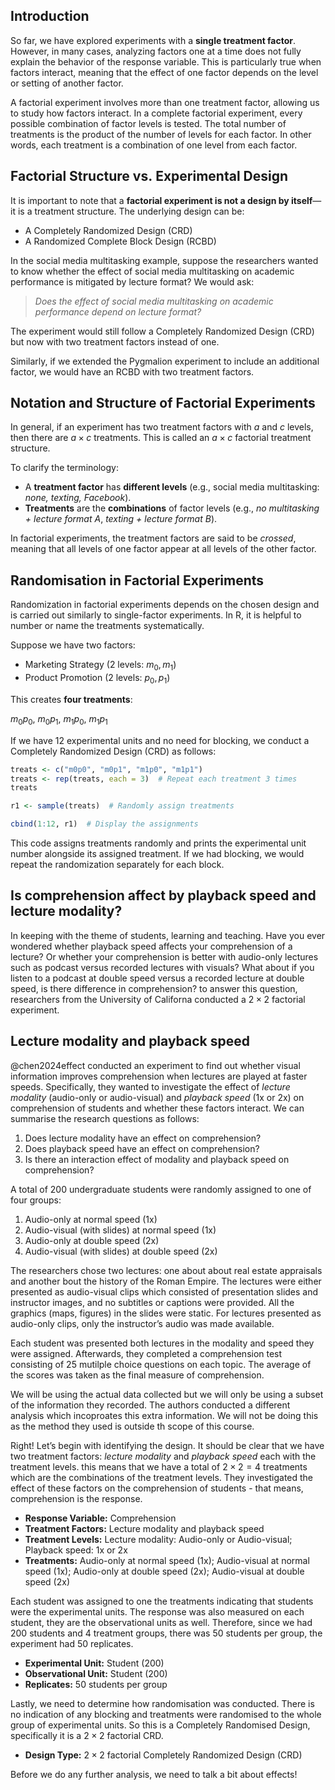 ## Introduction

So far, we have explored experiments with a **single treatment factor**. However, in many cases, analyzing factors one at a time does not fully explain the behavior of the response variable. This is particularly true when factors interact, meaning that the effect of one factor depends on the level or setting of another factor.

A factorial experiment involves more than one treatment factor, allowing us to study how factors interact. In a complete factorial experiment, every possible combination of factor levels is tested. The total number of treatments is the product of the number of levels for each factor. In other words, each treatment is a combination of one level from each factor.

## Factorial Structure vs. Experimental Design

It is important to note that a **factorial experiment is not a design by itself**—it is a treatment structure. The underlying design can be:

-   A Completely Randomized Design (CRD)
-   A Randomized Complete Block Design (RCBD)

In the social media multitasking example, suppose the researchers wanted to know whether the effect of social media multitasking on academic performance is mitigated by lecture format? We would ask:

> *Does the effect of social media multitasking on academic performance depend on lecture format?*

The experiment would still follow a Completely Randomized Design (CRD) but now with two treatment factors instead of one.

Similarly, if we extended the Pygmalion experiment to include an additional factor, we would have an RCBD with two treatment factors.

## Notation and Structure of Factorial Experiments

In general, if an experiment has two treatment factors with $a$ and $c$ levels, then there are $a \times c$ treatments. This is called an $a \times c$ factorial treatment structure.

To clarify the terminology:

-   A **treatment factor** has **different levels** (e.g., social media multitasking: *none, texting, Facebook*).
-   **Treatments** are the **combinations** of factor levels (e.g., *no multitasking + lecture format A*, *texting + lecture format B*).

In factorial experiments, the treatment factors are said to be *crossed*, meaning that all levels of one factor appear at all levels of the other factor.

## Randomisation in Factorial Experiments

Randomization in factorial experiments depends on the chosen design and is carried out similarly to single-factor experiments. In R, it is helpful to number or name the treatments systematically.

Suppose we have two factors:

-   Marketing Strategy (2 levels: $m_0, m_1$)
-   Product Promotion (2 levels: $p_0, p_1$)

This creates **four treatments**:

$m_0p_0$, $m_0p_1$, $m_1p_0$, $m_1p_1$

If we have 12 experimental units and no need for blocking, we conduct a Completely Randomized Design (CRD) as follows:

```r
treats <- c("m0p0", "m0p1", "m1p0", "m1p1")
treats <- rep(treats, each = 3)  # Repeat each treatment 3 times
treats 

r1 <- sample(treats)  # Randomly assign treatments

cbind(1:12, r1)  # Display the assignments

```

This code assigns treatments randomly and prints the experimental unit number alongside its assigned treatment. If we had blocking, we would repeat the randomization separately for each block.

## Is comprehension affect by playback speed and lecture modality?

In keeping with the theme of students, learning and teaching. Have you ever wondered whether playback speed affects your comprehension of a lecture? Or whether your comprehension is better with audio-only lectures such as podcast versus recorded lectures with visuals? What about if you listen to a podcast at double speed versus a recorded lecture at double speed, is there difference in comprehension? to answer this question, researchers from the University of Californa conducted a $2\times2$ factorial experiment.

::: {#warning-example1 .callout-warning icon="false"}
## Lecture modality and playback speed

@chen2024effect conducted an experiment to find out whether visual information improves comprehension when lectures are played at faster speeds. Specifically, they wanted to investigate the effect of *lecture modality* (audio-only or audio-visual) and *playback speed* (1x or 2x) on comprehension of students and whether these factors interact. We can summarise the research questions as follows:

1.  Does lecture modality have an effect on comprehension?
2.  Does playback speed have an effect on comprehension?
3.  Is there an interaction effect of modality and playback speed on comprehension?

A total of 200 undergraduate students were randomly assigned to one of four groups:

1.  Audio-only at normal speed (1x)
2.  Audio-visual (with slides) at normal speed (1x)
3.  Audio-only at double speed (2x)
4.  Audio-visual (with slides) at double speed (2x)

The researchers chose two lectures: one about about real estate appraisals and another bout the history of the Roman Empire. The lectures were either presented as audio-visual clips which consisted of presentation slides and instructor images, and no subtitles or captions were provided. All the graphics (maps, figures) in the slides were static. For lectures presented as audio-only clips, only the instructor’s audio was made available.

Each student was presented both lectures in the modality and speed they were assigned. Afterwards, they completed a comprehension test consisting of 25 mutilple choice questions on each topic. The average of the scores was taken as the final measure of comprehension.
:::

::: column-margin
We will be using the actual data collected but we will only be using a subset of the information they recorded. The authors conducted a different analysis which incoproates this extra information. We will not be doing this as the method they used is outside th scope of this course.
:::

Right! Let's begin with identifying the design. It should be clear that we have two treatment factors: *lecture modality* and *playback speed* each with the treatment levels. this means that we have a total of $2 \times 2 = 4$ treatments which are the combinations of the treatment levels. They investigated the effect of these factors on the comprehension of students - that means, comprehension is the response.

-   **Response Variable:** Comprehension\
-   **Treatment Factors:** Lecture modality and playback speed\
-   **Treatment Levels:** Lecture modality: Audio-only or Audio-visual; Playback speed: 1x or 2x\
-   **Treatments:** Audio-only at normal speed (1x); Audio-visual at normal speed (1x); Audio-only at double speed (2x); Audio-visual at double speed (2x)

Each student was assigned to one the treatments indicating that students were the experimental units. The response was also measured on each student, they are the observational units as well. Therefore, since we had 200 students and 4 treatment groups, there was 50 students per group, the experiment had 50 replicates.

-   **Experimental Unit:** Student (200)\
-   **Observational Unit:** Student (200)\
-   **Replicates:** 50 students per group\

Lastly, we need to determine how randomisation was conducted. There is no indication of any blocking and treatments were randomised to the whole group of experimental units. So this is a Completely Randomised Design, specifically it is a $2\times2$ factorial CRD.

-   **Design Type:** $2\times2$ factorial Completely Randomized Design (CRD)

Before we do any further analysis, we need to talk a bit about effects!
